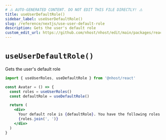 ```yaml
---
# ⚠️ AUTO-GENERATED CONTENT. DO NOT EDIT THIS FILE DIRECTLY! ⚠️
title: useUserDefaultRole()
sidebar_label: useUserDefaultRole()
slug: /reference/nextjs/use-user-default-role
description: Gets the user's default role
custom_edit_url: https://github.com/nhost/nhost/edit/main/packages/react/src/hooks/user.ts#L382
---
```


# `useUserDefaultRole()`

Gets the user's default role

```jsx
import { useUserRoles, useDefaultRole } from '@nhost/react'

const Avatar = () => {
  const roles = useUserRoles()
  const defaultRole = useDefaultRole()

  return (
    <div>
      Your default role is {defaultRole}. You have the following roles:{' '}
      {roles.join(', ')}
    </div>
  )
}
```
